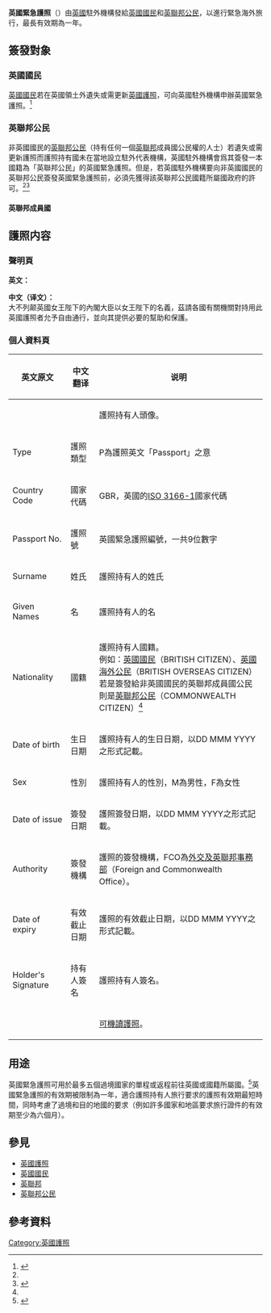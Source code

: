 {{Infobox identity document
| document_name       = 英國緊急護照<br />{{small|British Emergency Passport}}
| image               = British_Emergency_Passport.jpg
| image_size          =
| image_width         =
| image_alt           = 
| image_caption       = 英國緊急護照封面（舊版）
| image2              = 
| image2_size         =
| image_width2        = 
| image2_alt          =
| image_caption2      = 
| date_first_issued   = 
| using_jurisdiction  = {{flag|United Kingdom}}
| valid_jurisdictions = [[全球|全球]]
| document_type       = [[護照|護照]]
| purpose             = 
| eligibility         = [[英國國民|英國國民]]以及[[英聯邦公民|英聯邦公民]]
| expiration          = 1年
| cost                =
| rights              =
}}
'''英國緊急護照'''（{{lang-en|'''British Emergency Passport'''}}）由[[英國|英國]]駐外機構發給[[英國國民|英國國民]]和[[英聯邦公民|英聯邦公民]]，以進行緊急海外旅行，最長有效期為一年。

== 簽發對象 ==
=== 英國國民 ===
[[英國國民|英國國民]]若在英國領土外遺失或需更新[[英國護照|英國護照]]，可向英國駐外機構申辦英國緊急護照。<ref name="FCO001">{{cite web|url=http://webarchive.nationalarchives.gov.uk/20120307082518/http://centralcontent.fco.gov.uk/resources/en/pdf/central%2Dcontent%2Dpdfs/5619320/etd%2Dleaflet.pdf|script-title=en:The New Emergency Passport|language=en}}</ref>

=== 英聯邦公民 ===
非英國國民的[[英聯邦公民|英聯邦公民]]（持有任何一個[[英聯邦|英聯邦]]成員國公民權的人士）若遺失或需更新護照而護照持有國未在當地設立駐外代表機構，英國駐外機構會爲其簽發一本國籍為「英聯邦公民」的英國緊急護照。但是，若英國駐外機構要向非英國國民的英聯邦公民簽發英國緊急護照前，必須先獲得該英聯邦公民國籍所屬國政府的許可。<ref name="FCO001" /><ref name="CommonwealthCitizen">{{cite web|url=http://www.ukba.homeoffice.gov.uk/sitecontent/documents/policyandlaw/IDIs/idichapter22/section2/section2.pdf?view=Binary|script-title=en:United Kingdom Border Agency: Immigration Directorates' Instructions, Chapter 22, Section 2(3)|website=Ukba.homeoffice.gov.uk|date=|accessdate=2011-06-07|language=en|archive-date=2012-10-05|archive-url=https://web.archive.org/web/20121005131204/http://www.ukba.homeoffice.gov.uk/sitecontent/documents/policyandlaw/IDIs/idichapter22/section2/section2.pdf?view=Binary|dead-url=no}}</ref>

==== 英聯邦成員國 ====
{{main|英聯邦成員國列表}}

== 護照内容 ==
=== 聲明頁 ===
'''英文：'''
::{{Squote|{{lang|en|Her Britannic Majesty's Secretary of State Requests and requires in the Name of Her Majesty all those whom it may concern to allow the bearer to pass freely without let or hindrance, and to afford the bearer such assistance and protection as may be necessary.}}}}
'''中文（译文）：'''<br>
大不列颠英國女王陛下的內閣大臣以女王陛下的名義，茲請各國有關機關對持用此英國護照者允予自由通行，並向其提供必要的幫助和保護。

=== 個人資料頁 ===
{|class="wikitable"
! 英文原文 !! 中文翻译 !! 说明
|-
! 
! 
| 護照持有人頭像。
|-
! Type
! 護照類型
| P為護照英文「Passport」之意
|-
! Country Code
! 國家代碼
| GBR，英國的[[ISO_3166-1|ISO 3166-1]]國家代碼
|-
! Passport No.
! 護照號 
| 英國緊急護照編號，一共9位數字
|-
! Surname
! 姓氏
| 護照持有人的姓氏
|-
! Given Names
! 名
| 護照持有人的名
|-
! Nationality
! 國籍
| 護照持有人國籍。<br />例如：[[英國國民|英國國民]]（BRITISH CITIZEN）、[[英國海外公民|英國海外公民]]（BRITISH OVERSEAS CITIZEN）<br />若是簽發給非英國國民的英聯邦成員國公民則是[[英聯邦公民|英聯邦公民]]（COMMONWEALTH CITIZEN）<ref name="CommonwealthCitizen" />
|-
! Date of birth
! 生日日期
| 護照持有人的生日日期，以DD MMM YYYY之形式記載。
|-
! Sex
! 性別
| 護照持有人的性別，M為男性，F為女性
|-
! Date of issue
! 簽發日期
| 護照簽發日期，以DD MMM YYYY之形式記載。
|-
! Authority
! 簽發機構
| 護照的簽發機構，FCO為[[外交及英聯邦事務部|外交及英聯邦事務部]]（Foreign and Commonwealth Office）。
|-
! Date of expiry
! 有效截止日期
| 護照的有效截止日期，以DD MMM YYYY之形式記載。
|-
! Holder's Signature
! 持有人簽名
| 護照持有人簽名。
|-
! 
! 
| [[可機讀護照|可機讀護照]]。
|}

== 用途 ==
英國緊急護照可用於最多五個過境國家的單程或返程前往英國或國籍所屬國。<ref>{{cite web|url=https://www.gov.uk/emergency-travel-document|script-title=en:Get an emergency travel document - GOV.UK|website=Fco.gov.uk|accessdate=2017-08-04|language=en}}</ref>英國緊急護照的有效期被限制為一年，適合護照持有人旅行要求的護照有效期最短時間，同時考慮了過境和目的地國的要求（例如許多國家和地區要求旅行證件的有效期至少為六個月）。

== 參見 ==
{{Portal|英國}}
* [[英國護照|英國護照]]
* [[英國國民|英國國民]]
* [[英聯邦|英聯邦]]
* [[英聯邦公民|英聯邦公民]]

== 參考資料 ==
{{reflist}}

[[Category:英國護照|Category:英國護照]]